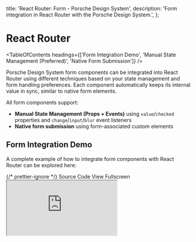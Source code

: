 
  title: 'React Router: Form - Porsche Design System',
  description: 'Form integration in React Router with the Porsche Design System.',
};

# React Router

<TableOfContents
  headings={['Form Integration Demo', 'Manual State Management (Preferred)', 'Native Form Submission']}
/>

Porsche Design System form components can be integrated into React Router using different techniques based on your state
management and form handling preferences. Each component automatically keeps its internal value in sync, similar to
native form elements.

All form components support:

- **Manual State Management (Props + Events)** using `value`/`checked` properties and `change`/`input`/`blur` event
  listeners
- **Native form submission** using form-associated custom elements

## Form Integration Demo

A complete example of how to integrate form components with React Router can be explored here:

<div className="flex flex-wrap gap-static-md mt-fluid-lg">
  <PLinkPure icon="external">
    {/* prettier-ignore */}
    <Link href="https://github.com/porsche-design-system/examples/tree/main/frameworks/react-router">Source Code</Link>
  </PLinkPure>
  <PLinkPure icon="external">
    <Link href="https://porsche-design-system.github.io/examples/react-router">View Fullscreen</Link>
  </PLinkPure>
</div>

<iframe
  className="my-fluid-md w-full aspect-3/2 rounded-lg shadow-high"
  title="React Router: Demo application"
  src="https://porsche-design-system.github.io/examples/react-router"
/>

## Manual State Management (Preferred)

While all custom form components update their internal state automatically, you can manage their values externally using
the `value` or `checked` props along with `input`, `change`, and `blur` events. This approach allows flexible
integration with any form library.

```javascript
const [value, setValue] = useState<PInputTextProps['value']>('');

const onInput = (e: CustomEvent<InputTextInputEventDetail>) => {
  setValue(e.target.value);
};
...
<PInputText name="myInputText" label="Some Label" value={value} onInput={onInput} />
```

## Native Form Submission

All custom form components are form-associated custom elements that integrate seamlessly with forms. Leveraging the
[ElementInternals](https://developer.mozilla.org/en-US/docs/Web/API/ElementInternals) API, They will work like their
native counterparts, ensuring compatibility with form behaviors.

```javascript
const onSubmit = (e: FormEvent<HTMLFormElement>) => {
  console.log(e);
};
...
<form onSubmit={onSubmit}>
  <PInputText name="myInputText" label="Some Label"></PInputText>
  <PButton type="submit">Submit</PButton>
</form>
```
